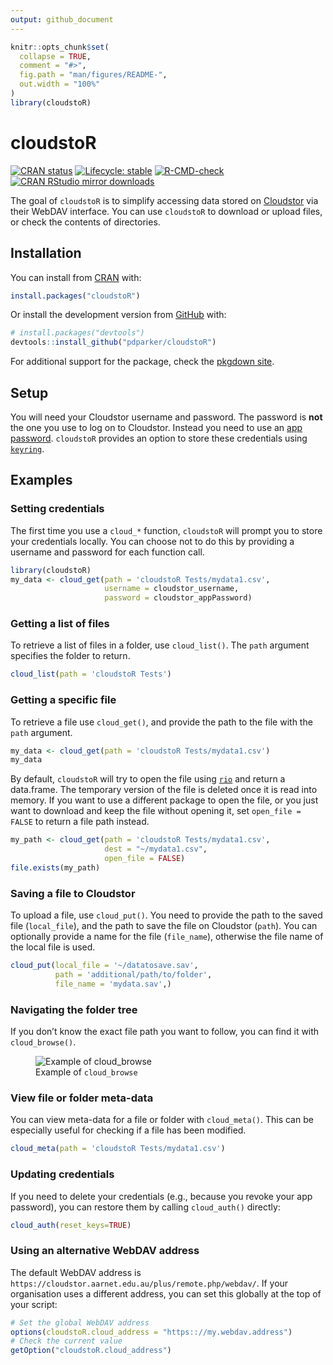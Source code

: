 ```yaml
---
output: github_document
---
```


<!-- README.md is generated from README.Rmd. Please edit that file -->

```r
knitr::opts_chunk$set(
  collapse = TRUE,
  comment = "#>",
  fig.path = "man/figures/README-",
  out.width = "100%"
)
library(cloudstoR)
```

# cloudstoR

<!-- badges: start -->
[![CRAN status](https://www.r-pkg.org/badges/version/cloudstoR)](https://CRAN.R-project.org/package=cloudstoR)
[![Lifecycle: stable](https://img.shields.io/badge/lifecycle-stable-brightgreen.svg)](https://lifecycle.r-lib.org/articles/stages.html#stable) 
[![R-CMD-check](https://github.com/pdparker/cloudstoR/workflows/R-CMD-check/badge.svg)](https://github.com/pdparker/cloudstoR/actions)
[![CRAN RStudio mirror downloads](https://cranlogs.r-pkg.org/badges/last-month/cloudstoR?color=blue)](https://r-pkg.org/pkg/cloudstoR)
<!-- badges: end -->

The goal of `cloudstoR` is to simplify accessing data stored on [Cloudstor](https://cloudstor.aarnet.edu.au/) via their WebDAV interface. You can use `cloudstoR` to download or upload files, or check the contents of directories.

## Installation

You can install from [CRAN](https://cran.r-project.org/package=cloudstoR) with:

```r
install.packages("cloudstoR")
```

Or install the development version from [GitHub](https://github.com/pdparker/cloudstoR) with:

```r
# install.packages("devtools")
devtools::install_github("pdparker/cloudstoR")
```

For additional support for the package, check the [pkgdown site](https://pdparker.github.io/cloudstoR/).

## Setup
You will need your Cloudstor username and password. The password is **not** the one you use to log on to Cloudstor. Instead you need to use an [app password](https://support.aarnet.edu.au/hc/en-us/articles/236034707-How-do-I-manage-change-my-passwords-). `cloudstoR` provides an option to store these credentials using [`keyring`](https://github.com/r-lib/keyring).

## Examples

### Setting credentials

The first time you use a `cloud_*` function, `cloudstoR` will prompt you to store your credentials locally. You can choose not to do this by providing a username and password for each function call.

```r
library(cloudstoR)
my_data <- cloud_get(path = 'cloudstoR Tests/mydata1.csv',
                     username = cloudstor_username,
                     password = cloudstor_appPassword)
```

### Getting a list of files

To retrieve a list of files in a folder, use `cloud_list()`. The `path` argument specifies the folder to return.

```r
cloud_list(path = 'cloudstoR Tests')
```

### Getting a specific file

To retrieve a file use `cloud_get()`, and provide the path to the file with the `path` argument.

```r
my_data <- cloud_get(path = 'cloudstoR Tests/mydata1.csv')
my_data
```

By default, `cloudstoR` will try to open the file using [`rio`](https://github.com/leeper/rio) and return a data.frame. The temporary version of the file is deleted once it is read into memory. If you want to use a different package to open the file, or you just want to download and keep the file without opening it, set `open_file = FALSE` to return a file path instead. 

```r
my_path <- cloud_get(path = 'cloudstoR Tests/mydata1.csv',
                     dest = "~/mydata1.csv",
                     open_file = FALSE)
file.exists(my_path)
```


### Saving a file to Cloudstor

To upload a file, use `cloud_put()`. You need to provide the path to the saved file (`local_file`), and the path to save the file on Cloudstor (`path`). You can optionally provide a name for the file (`file_name`), otherwise the file name of the local file is used.

```r
cloud_put(local_file = '~/datatosave.sav',
          path = 'additional/path/to/folder',
          file_name = 'mydata.sav',)
```

### Navigating the folder tree

If you don't know the exact file path you want to follow, you can find it with `cloud_browse()`.

![Example of `cloud_browse`](man/figures/cloud_browse_demo.gif)

### View file or folder meta-data

You can view meta-data for a file or folder with `cloud_meta()`. This can be especially useful for checking if a file has been modified.

```r
cloud_meta(path = 'cloudstoR Tests/mydata1.csv')
```


### Updating credentials

If you need to delete your credentials (e.g., because you revoke your app password), you can restore them by calling `cloud_auth()` directly:

```r
cloud_auth(reset_keys=TRUE)
```

### Using an alternative WebDAV address

The default WebDAV address is `https://cloudstor.aarnet.edu.au/plus/remote.php/webdav/`. If your organisation uses a different address, you can set this globally at the top of your script:

```r
# Set the global WebDAV address
options(cloudstoR.cloud_address = "https:://my.webdav.address")
# Check the current value
getOption("cloudstoR.cloud_address")
```
